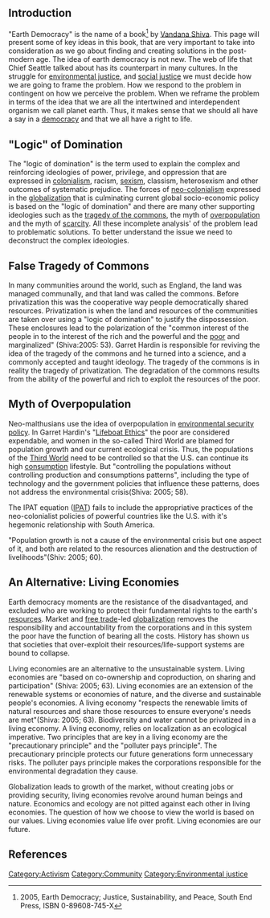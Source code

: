 {{disagreement}}
{{explain redlinks}}

== Introduction ==
"Earth Democracy" is the name of a book<ref>2005, Earth Democracy; Justice, Sustainability, and Peace, South End Press, ISBN 0-89608-745-X </ref> by [[Vandana Shiva]]{{w|Vandana Shiva}}. This page will present some of key ideas in this book, that are very important to take into consideration as we go about finding and creating solutions in the post-modern age. The idea of earth democracy is not new. The web of life that Chief Seattle talked about has its counterpart in many cultures. In the struggle for [[environmental justice]], and [[social justice]] we must decide how we are going to frame the problem. How we respond to the problem in contingent on how we perceive the problem. When we reframe the problem in terms of the idea that we are all the intertwined and interdependent organism we call planet earth. Thus, it makes sense that we  should all have a say in a [[democracy]] and that we all have a right to life.

== "Logic" of Domination ==
The "logic of domination" is the term used to explain the complex and reinforcing ideologies of power, privilege, and oppression that are expressed in [[colonialism]], racism, [[sexism]], classism, heterosexism and other outcomes of systematic prejudice. The forces of [[neo-colonialism]] expressed in the [[globalization]] that is culminating current global socio-economic policy is based on the "logic of domination" and there are many other supporting ideologies such as the [[tragedy of the commons]], the myth of [[overpopulation]] and the myth of [[scarcity]]. All these incomplete analysis' of the problem lead to problematic solutions. To better understand the issue we need to deconstruct the complex ideologies.

== False Tragedy of Commons ==
In many communities around the world, such as England, the land was managed communally, and that land was called the commons. Before privatization this was the cooperative way people democratically shared resources. Privatization is when the land and resources of the communities are taken over using a "logic of domination" to justify the dispossession. These enclosures lead to the polarization of the "common interest of the people in to the interest of the rich and the powerful and the [[poor]] and marginalized" (Shiva:2005: 53). Garret Hardin is responsible for reviving the idea of the tragedy of the commons and he turned into a science, and a commonly accepted and taught ideology.  The tragedy of the commons is in reality the tragedy of privatization. The degradation of the commons results from the ability of the powerful and rich to exploit the resources of the poor.

== Myth of Overpopulation ==
Neo-malthusians use the idea of overpopulation in [[environmental security policy]]. In Garret Hardin's "[[Lifeboat Ethics]]" the poor are considered expendable, and women in the so-called Third World are blamed for population growth and our current ecological crisis. Thus, the populations of the [[Third World]] need to be controlled so that the U.S. can continue its high [[consumption]] lifestyle. But "controlling the populations without controlling production and consumptions patterns", including the type of technology and the government policies that influence these patterns, does not address the environmental crisis(Shiva: 2005; 58).

The IPAT equation ([[IPAT]]) fails to include the appropriative practices of the neo-colonialist policies of powerful countries like the U.S. with it's hegemonic relationship with South America.

"Population growth is not a cause of the environmental crisis but one aspect of it, and both are related to the resources alienation and the destruction of livelihoods"(Shiv: 2005; 60).

== An Alternative: Living Economies ==
Earth democracy moments are the resistance of the disadvantaged, and excluded who are working to protect their fundamental rights to the earth's [[resources]]. Market and [[free trade]]-led [[globalization]] removes the responsibility and accountability from the corporations and in this system the poor have the function of bearing all the costs. History has shown us that societies that over-exploit their resources/life-support systems are bound to collapse. 

Living economies are an alternative to the unsustainable system. Living economies are "based on co-ownership and coproduction, on sharing and participation" (Shiva: 2005; 63). Living economies are an extension of the renewable systems or economies of nature, and the diverse and sustainable people's economies. A living economy "respects the renewable limits of natural resources and share those resources to ensure everyone's needs are met"(Shiva: 2005; 63). Biodiversity and water cannot be privatized in a living economy.  A living economy, relies on localization as an ecological imperative. Two principles that are key in a living economy are the "precautionary principle" and the "polluter pays principle". The precautionary principle protects our future generations form unnecessary risks. The polluter pays principle makes the corporations responsible for the environmental degradation they cause. 

Globalization leads to growth of the market, without creating jobs or providing security, living economies revolve around human beings and nature.  Economics and ecology are not pitted against each other in living economies. The question of how we choose to view the world is based on our values. Living economies value life over profit. Living economies are our future.

== References ==
<references/>

[[Category:Activism]]
[[Category:Community]]
[[Category:Environmental justice]]